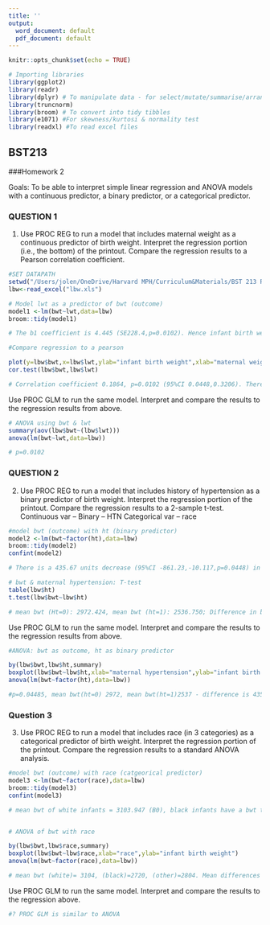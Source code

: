 ---
title: ''
output:
  word_document: default
  pdf_document: default
---

```{r setup, include=FALSE}
knitr::opts_chunk$set(echo = TRUE)

# Importing libraries 
library(ggplot2)
library(readr)
library(dplyr) # To manipulate data - for select/mutate/summarise/arrange/filter functions 
library(truncnorm)
library(broom) # To convert into tidy tibbles 
library(e1071) #For skewness/kurtosi & normality test 
library(readxl) #To read excel files 

```

## BST213 
###Homework 2

Goals:  To be able to interpret simple linear regression and ANOVA models with a continuous predictor, a binary predictor, or a categorical predictor.

### QUESTION 1 
1.	Use PROC REG to run a model that includes maternal weight as a continuous predictor of birth weight.  Interpret the regression portion (i.e., the bottom) of the printout.   Compare the regression results to a Pearson correlation coefficient. 
	


```{r message=FALSE, warning=FALSE}
#SET DATAPATH 
setwd("/Users/jolen/OneDrive/Harvard MPH/Curriculum&Materials/BST 213 Regression Clinical/Datasets")
lbw<-read_excel("lbw.xls")

# Model lwt as a predictor of bwt (outcome)
model1 <-lm(bwt~lwt,data=lbw)
broom::tidy(model1)

# The b1 coefficient is 4.445 (SE228.4,p=0.0102). Hence infant birth weight increases by 4.445 units  with every 1 unit increase in maternal weight. 

#Compare regression to a pearson 

plot(y=lbw$bwt,x=lbw$lwt,ylab="infant birth weight",xlab="maternal weight")
cor.test(lbw$bwt,lbw$lwt)

# Correlation coefficient 0.1864, p=0.0102 (95%CI 0.0448,0.3206). There is a significant positive correlation between bwt & lwt. 


```

Use PROC GLM to run the same model.  Interpret and compare the results to the regression results from above.

```{r message=FALSE, warning=FALSE}

# ANOVA using bwt & lwt 
summary(aov(lbw$bwt~(lbw$lwt)))
anova(lm(bwt~lwt,data=lbw))

# p=0.0102

`````
### QUESTION 2 

2.	Use PROC REG to run a model that includes history of hypertension as a binary predictor of birth weight. Interpret the regression portion of the printout. Compare the regression results to a 2-sample t-test.
Continuous var – 
Binary – HTN 
Categorical var – race 

```{r message=FALSE, warning=FALSE}

#model bwt (outcome) with ht (binary predictor)
model2 <-lm(bwt~factor(ht),data=lbw)
broom::tidy(model2)
confint(model2)

# There is a 435.67 units decrease (95%CI -861.23,-10.117,p=0.0448) in bwt when ht=1 

# bwt & maternal hypertension: T-test 
table(lbw$ht)
t.test(lbw$bwt~lbw$ht)

# mean bwt (Ht=0): 2972.424, mean bwt (ht=1): 2536.750; Difference in bwt in ht 0 vs. 1 is 435.674. p=0.1329. This corresponds with the results from the regression analysis. 
```
Use PROC GLM to run the same model.  Interpret and compare the results to the regression results from above.

```{r message=FALSE, warning=FALSE}
#ANOVA: bwt as outcome, ht as binary predictor 

by(lbw$bwt,lbw$ht,summary)
boxplot(lbw$bwt~lbw$ht,xlab="maternal hypertension",ylab="infant birth weight")
anova(lm(bwt~factor(ht),data=lbw))

#p=0.04485, mean bwt(ht=0) 2972, mean bwt(ht=1)2537 - difference is 435. Difference in mean bwt is the same for regression, t-test & anova. The p-values of ANOVA & linear regression corresponds. 

````


### Question 3

3.	Use PROC REG to run a model that includes race (in 3 categories) as a categorical predictor of birth weight.  Interpret the regression portion of the printout. Compare the regression results to a standard ANOVA analysis.  
	

```{r message=FALSE, warning=FALSE}
#model bwt (outcome) with race (catgeorical predictor)
model3 <-lm(bwt~factor(race),data=lbw)
broom::tidy(model3)
confint(model3)

# mean bwt of white infants = 3103.947 (B0), black infants have a bwt that is 384.2556 lower (95%CI -695.71,-72.794,p=0.0158)  than white infants(ref category), while "other race" infants have a bwt that is 299.933 lower(95%CI -524.2,-75.665,p=0.0093) than white infants. This differences are significant. 


# ANOVA of bwt with race

by(lbw$bwt,lbw$race,summary)
boxplot(lbw$bwt~lbw$race,xlab="race",ylab="infant birth weight")
anova(lm(bwt~factor(race),data=lbw))

# mean bwt (white)= 3104, (black)=2720, (other)=2804. Mean differences are similar to in the regression model. p<0.007834 - there is a significant difference in bwt comparing infants from mother of different races. 

````

Use PROC GLM to run the same model.  Interpret and compare the results to the regression above. 
	
```{r message=FALSE, warning=FALSE}
#? PROC GLM is similar to ANOVA 

````
